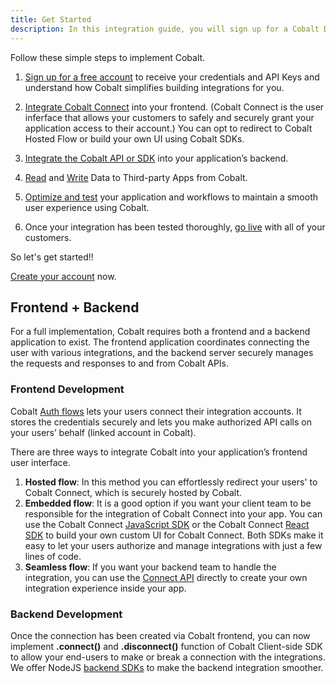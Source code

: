 ```yaml
---
title: Get Started
description: In this integration guide, you will sign up for a Cobalt Developer Account, set up Cobalt Connect, integrate the Cobalt API and go into production.
---
```

Follow these simple steps to implement Cobalt.

1. [Sign up for a free account](https://docs.gocobalt.io/implementation/integrate/cobalt-account) to receive your credentials and API Keys and understand how Cobalt simplifies building integrations for you.

2. [Integrate Cobalt Connect](https://docs.gocobalt.io/implementation/integrate/display-apps) into your frontend. (Cobalt Connect is the user inferface that allows your customers to safely and securely grant your application access to their account.) You can opt to redirect to Cobalt Hosted Flow or build your own UI using Cobalt SDKs.

3. [Integrate the Cobalt API or SDK](https://docs.gocobalt.io/implementation/integrate/manage-connection) into your application’s backend.

4. [Read](https://docs.gocobalt.io/implementation/communicate/get-data) and [Write](https://docs.gocobalt.io/implementation/communicate/write-data) Data to Third-party Apps from Cobalt.

5. [Optimize and test](https://docs.gocobalt.io/implementation/Test-Integration/develop-test) your application and workflows to maintain a smooth user experience using Cobalt.

6. Once your integration has been tested thoroughly, [go live](https://docs.gocobalt.io/implementation/deploy/live-checklist) with all of your customers.

<Info>
So let's get started!!

[Create your account](https://www.gocobalt.io/signup) now.
</Info>

## Frontend + Backend

For a full implementation, Cobalt requires both a frontend and a backend application to exist. The frontend application coordinates connecting the user with various integrations, and the backend server securely manages the requests and responses to and from Cobalt APIs.

### Frontend Development

Cobalt [Auth flows](https://docs.gocobalt.io/concepts/auth-flows/auth-flows) lets your users connect their integration accounts. It stores the credentials securely and lets you make authorized API calls on your users’ behalf (linked account in Cobalt).

There are three ways to integrate Cobalt into your application’s frontend user interface.

1. **Hosted flow**: In this method you can effortlessly redirect your users'  to Cobalt Connect, which is securely hosted by Cobalt.
2. **Embedded flow**: It is a good option if you want your client team to be responsible for the integration of Cobalt Connect into your app. You can use the Cobalt Connect [JavaScript SDK](https://docs.gocobalt.io/sdks/client-side-sdks/js-sdk) or the Cobalt Connect [React SDK](https://docs.gocobalt.io/sdks/client-side-sdks/react-sdk) to build your own custom UI for Cobalt Connect. Both SDKs make it easy to let your users authorize and manage integrations with just a few lines of code.
3. **Seamless flow**: If you want your backend team to handle the integration, you can use the [Connect API](https://docs.gocobalt.io/api-reference/cobalt-connect/get-connect-url) directly to create your own integration experience inside your app.


### Backend Development

Once the connection has been created via Cobalt frontend, you can now implement **.connect()** and **.disconnect()** function of Cobalt Client-side SDK to allow your end-users to make or break a connection with the integrations. We offer NodeJS [backend SDKs](https://docs.gocobalt.io/sdks/server-side-sdks/nodejs-sdk) to make the backend integration smoother.
